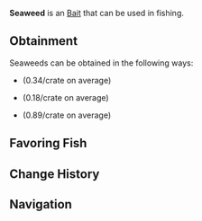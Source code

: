 {{BaitInfobox
|name           = Seaweed
|image          = Bait Seaweed.png
|rarity         = Unusual
|crates         = Bait Crate/0.34, Common Crate/0.18, Quality Bait Crate/0.89
|angler_quests  = <!--TBD-->
|pref_luck      = 35
|univ_luck      = 
|resilience     = 10
|lure           = 20
|ability        = 
}}
'''Seaweed''' is an {{Rarity|Unusual}} [[Bait]] that can be used in fishing.

== Obtainment ==
Seaweeds can be obtained in the following ways:
* {{Item|Bait Crate}} (0.34/crate on average)
* {{Item|Common Crate}} (0.18/crate on average)
* {{Item|Quality Bait Crate}} (0.89/crate on average)
<!--* [[Angler]] Quests, starting from the ?th completion-->

== Favoring Fish ==
{{Fish by Category Table|Seaweed-Loving Fish|event=1|show_location=1|hide_bait=1|resultsheader='''%PAGES%''' [[Fish]] prefer Seaweeds:|noresultsheader=No fish prefer Seaweeds.}}

== Change History ==
{{Change History|1.0}}

== Navigation ==
{{Bait Navbox}}